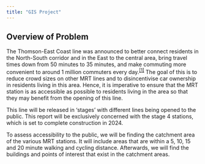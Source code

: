 ```yaml
---
title: "GIS Project"
---
```


## Overview of Problem

The Thomson-East Coast line was announced to better connect residents in the North-South corridor and in the East to the central area, bring travel times down from 50 minutes to 35 minutes, and make commuting more convenient to around 1 million commuters every day.^[\[1\]](https://www.lta.gov.sg/content/ltagov/en/upcoming_projects/rail_expansion/thomson_east_coast_line.html)^ The goal of this is to reduce crowd sizes on other MRT lines and to disincentivise car ownership in residents living in this area. Hence, it is imperative to ensure that the MRT station is as accessible as possible to residents living in the area so that they may benefit from the opening of this line.

This line will be released in 'stages' with different lines being opened to the public. This report will be exclusively concerned with the stage 4 stations, which is set to complete construction in 2024.

To assess accessibility to the public, we will be finding the catchment area of the various MRT stations. It will include areas that are within a 5, 10, 15 and 20 minute walking and cycling distance. Afterwards, we will find the buildings and points of interest that exist in the catchment areas.

